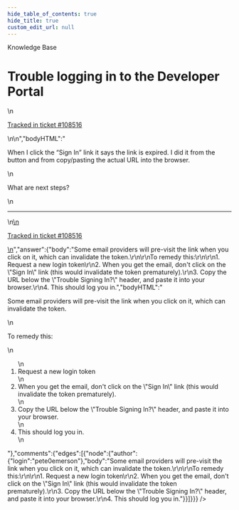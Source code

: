 ```yaml
---
hide_table_of_contents: true
hide_title: true
custom_edit_url: null
---
```



<CenterLayout>
<span class="title">Knowledge Base</span>
<h1>Trouble logging in to the Developer Portal</h1>
<GitHub json={{"id":"D_kwDOF8slf84APZ8N","number":395,"author":{"login":"pete0emerson"},"title":"Trouble logging in to the Developer Portal","body":"\nWhen I click the “Sign In” link it says the link is expired. I did it from the button and from copy/pasting the actual URL into the browser.\r\n\r\nWhat are next steps?\n\n---\n\n<ins datetime=\"2022-04-27T17:13:54Z\">\n  <p><a href=\"https://gruntwork.zendesk.com/agent/tickets/108516\">Tracked in ticket #108516</a></p>\n</ins>\n","bodyHTML":"<p dir=\"auto\">When I click the “Sign In” link it says the link is expired. I did it from the button and from copy/pasting the actual URL into the browser.</p>\n<p dir=\"auto\">What are next steps?</p>\n<hr>\n<ins datetime=\"2022-04-27T17:13:54Z\">\n  <p dir=\"auto\"><a href=\"https://gruntwork.zendesk.com/agent/tickets/108516\" rel=\"nofollow\">Tracked in ticket #108516</a></p>\n</ins>","answer":{"body":"Some email providers  will pre-visit the link when you click on it, which can invalidate the token.\r\n\r\nTo remedy this:\r\n\r\n1. Request a new login token\r\n2. When you get the email, don't click on the \"Sign In\" link (this would invalidate the token prematurely).\r\n3. Copy the URL below the \"Trouble Signing In?\" header, and paste it into your browser.\r\n4. This should log you in.","bodyHTML":"<p dir=\"auto\">Some email providers  will pre-visit the link when you click on it, which can invalidate the token.</p>\n<p dir=\"auto\">To remedy this:</p>\n<ol dir=\"auto\">\n<li>Request a new login token</li>\n<li>When you get the email, don't click on the \"Sign In\" link (this would invalidate the token prematurely).</li>\n<li>Copy the URL below the \"Trouble Signing In?\" header, and paste it into your browser.</li>\n<li>This should log you in.</li>\n</ol>"},"comments":{"edges":[{"node":{"author":{"login":"pete0emerson"},"body":"Some email providers  will pre-visit the link when you click on it, which can invalidate the token.\r\n\r\nTo remedy this:\r\n\r\n1. Request a new login token\r\n2. When you get the email, don't click on the \"Sign In\" link (this would invalidate the token prematurely).\r\n3. Copy the URL below the \"Trouble Signing In?\" header, and paste it into your browser.\r\n4. This should log you in."}}]}}} />

</CenterLayout>
  

<!-- ##DOCS-SOURCER-START
{
  "sourcePlugin": "github-discussions",
  "hash": "9bf5d6549962ae404caa4b4eeabebda9"
}
##DOCS-SOURCER-END -->
